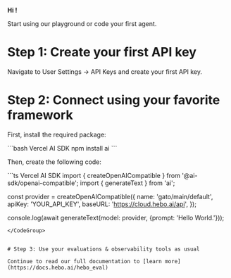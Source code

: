 
<Logo className="hidden md:flex"/>

**Hi <UserName />!**

Start using our playground or code your first agent.

# Step 1: Create your first API key
Navigate to User Settings -> API Keys and create your first API key.


# Step 2: Connect using your favorite framework

First, install the required package:

<CodeBlock>
```bash Vercel AI SDK
npm install ai
```
</CodeBlock>

Then, create the following code:

<CodeGroup>
```ts Vercel AI SDK
import { createOpenAICompatible } from '@ai-sdk/openai-compatible';
import { generateText } from 'ai';

const provider = createOpenAICompatible({
  name: 'gato/main/default',
  apiKey: 'YOUR_API_KEY',
  baseURL: 'https://cloud.hebo.ai/api',
});

console.log(await generateText(model: provider, {prompt: 'Hello World.'}));
```
</CodeGroup>


# Step 3: Use your evaluations & observability tools as usual

Continue to read our full documentation to [learn more](https://docs.hebo.ai/hebo_eval)


